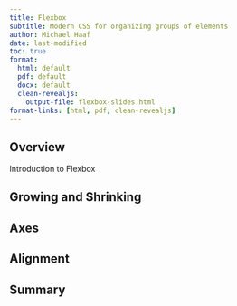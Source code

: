 ```yaml
---
title: Flexbox
subtitle: Modern CSS for organizing groups of elements
author: Michael Haaf
date: last-modified
toc: true
format: 
  html: default
  pdf: default
  docx: default
  clean-revealjs: 
    output-file: flexbox-slides.html
format-links: [html, pdf, clean-revealjs]
---
```


## Overview

Introduction to Flexbox

## Growing and Shrinking

## Axes

## Alignment

## Summary
